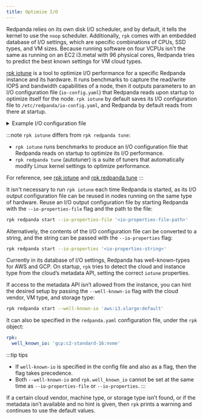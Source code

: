 ```yaml
---
title: Optimize I/O
---
```


<head>
    <meta name="title" content="Optimize I/O | Redpanda Docs"/>
    <meta name="description" content="rpk comes with an embedded database of I/O settings, which are specific combinations of CPUs, SSD types, and VM sizes. Redpanda tries to predict the best known settings for VM cloud types."/>
</head>

Redpanda relies on its own disk I/O scheduler, and by default, it tells the kernel to 
use the `noop` scheduler. Additionally, `rpk` comes with an embedded database of I/O settings, which are specific combinations of CPUs, SSD types, and VM sizes. Because running software on four VCPUs isn't the same as running on an EC2 i3.metal with 96 physical cores, Redpanda tries to predict the best known settings for VM cloud types.

[rpk iotune](../../reference/rpk/rpk-iotune) is a tool to optimize I/O performance for a specific Redpanda instance and its hardware. It runs benchmarks to capture the read/write IOPS and bandwidth capabilities of a node, then it outputs parameters to an I/O configuration file (`io-config.yaml`) that Redpanda reads upon startup to optimize itself for the node. `rpk iotune` by default saves its I/O configuration file to `/etc/redpanda/io-config.yaml`, and Redpanda by default reads from there at startup.

<details>
  <summary>Example I/O configuration file</summary>

  ```
  disks:
  - mountpoint: /var/lib/redpanda/data
    read_iops: 40952
    read_bandwidth: 5638210048
    write_iops: 6685
    write_bandwidth: 1491679488
  ``` 

</details>

:::note
`rpk iotune` differs from `rpk redpanda tune`:
- `rpk iotune` runs benchmarks to produce an I/O configuration file that Redpanda reads on startup to optimize its I/O performance.
- `rpk redpanda tune` (autotuner) is a suite of tuners that automatically modify Linux kernel settings to optimize performance.

For reference, see [rpk iotune](../../reference/rpk/rpk-iotune) and [rpk redpanda tune](../../reference/rpk/rpk-redpanda/rpk-redpanda-tune)
:::

It isn't necessary to run `rpk iotune` each time Redpanda is started, as its I/O output configuration file can be reused in nodes running on the same type of hardware. Reuse an I/O output configuration file by starting Redpanda with the `--io-properties-file` flag and the path to the file:

```bash
rpk redpanda start --io-properties-file '<io-properties-file-path>'
```

Alternatively, the contents of the I/O configuration file can be converted to a string, and the string can be passed with the `--io-properties` flag: 

```bash
rpk redpanda start --io-properties '<io-properties-string>'
```

Currently in its database of I/O settings, Redpanda has well-known-types for AWS and GCP. On startup, `rpk` tries to detect the cloud and instance type from the cloud’s metadata API, setting the correct `iotune` properties. 

If access to the metadata API isn’t allowed from the instance, you can hint the desired setup by passing the `--well-known-io` flag with the cloud vendor, VM type, and storage type:

```bash
rpk redpanda start --well-known-io 'aws:i3.xlarge:default'
```

It can also be specified in the `redpanda.yaml` configuration file, under the `rpk`
object:

```yaml
rpk:
  well_known_io: 'gcp:c2-standard-16:nvme'
```

:::tip tips
- If `well-known-io` is specified in the config file and also as a flag, then the flag takes precedence.
- Both `--well-known-io` and `rpk.well_known_io` cannot be set at the same time as `--io-properties-file` or `--io-properties`. 
:::

If a certain cloud vendor, machine type, or storage type isn’t
found, or if the metadata isn’t available and no hint is given, then `rpk` prints a
warning and continues to use the default values.
